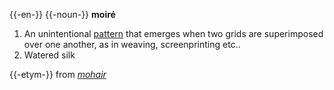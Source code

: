 {{-en-}}
{{-noun-}}
'''moiré'''
#An unintentional [[pattern]] that emerges when two grids are superimposed over one another, as in weaving, screenprinting etc..
#Watered silk

{{-etym-}}
from ''[[mohair]]''